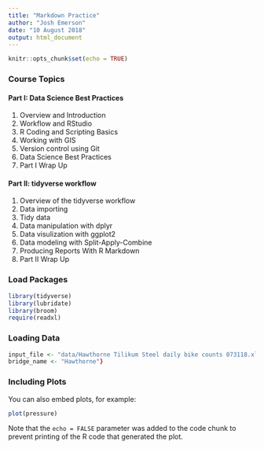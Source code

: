 ```yaml
---
title: "Markdown Practice"
author: "Josh Emerson"
date: "10 August 2018"
output: html_document
---
```


```r
knitr::opts_chunk$set(echo = TRUE)
```

### Course Topics

#### Part I: Data Science Best Practices
1. Overview and Introduction
1. Workflow and RStudio
1. R Coding and Scripting Basics
1. Working with GIS
1. Version control using Git
1. Data Science Best Practices
1. Part I Wrap Up

#### Part II: tidyverse workflow
1. Overview of the tidyverse workflow
1. Data importing
1. Tidy data
1. Data manipulation with dplyr
1. Data visulization with ggplot2
1. Data modeling with Split-Apply-Combine
1. Producing Reports With R Markdown
1. Part II Wrap Up

### Load Packages
```r
library(tidyverse)
library(lubridate)
library(broom)
require(readxl)
```

### Loading Data

```r
input_file <- "data/Hawthorne Tilikum Steel daily bike counts 073118.xlsx"
bridge_name <- "Hawthorne"}
```




### Including Plots

You can also embed plots, for example:

```r
plot(pressure)
```

Note that the `echo = FALSE` parameter was added to the code chunk to prevent printing of the R code that generated the plot.
